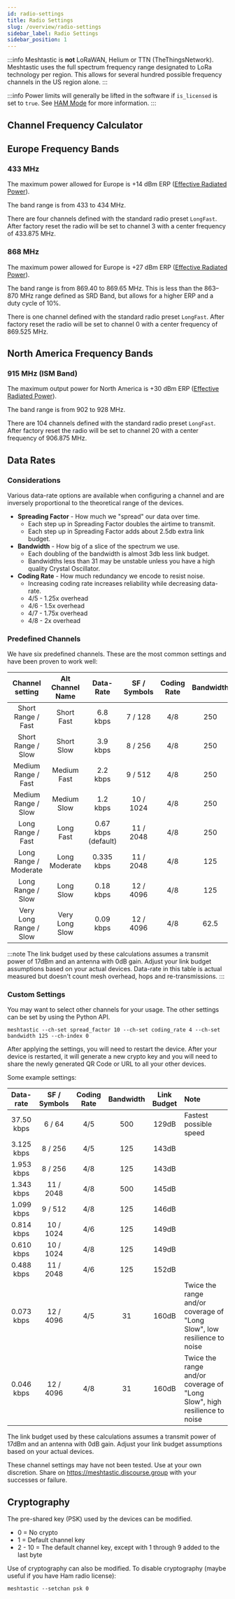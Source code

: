 ```yaml
---
id: radio-settings
title: Radio Settings
slug: /overview/radio-settings
sidebar_label: Radio Settings
sidebar_position: 1
---
```



:::info
Meshtastic is **not** LoRaWAN, Helium or TTN (TheThingsNetwork). Meshtastic uses the full spectrum frequency range designated to LoRa technology per region. This allows for several hundred possible frequency channels in the US region alone.
:::

:::info
Power limits will generally be lifted in the software if `is_licensed` is set to `true`. See [HAM Mode](/docs/faq#amateur-radio-ham) for more information.
:::

## Channel Frequency Calculator

<FrequencyCalculator />

## Europe Frequency Bands

### 433 MHz

The maximum power allowed for Europe is +14 dBm ERP ([Effective Radiated Power](https://en.wikipedia.org/wiki/Effective_radiated_power)).

The band range is from 433 to 434 MHz.

There are four channels defined with the standard radio preset `LongFast`. After factory reset the radio will be set to channel 3 with a center frequency of 433.875 MHz.

### 868 MHz

The maximum power allowed for Europe is +27 dBm ERP ([Effective Radiated Power](https://en.wikipedia.org/wiki/Effective_radiated_power)).

The band range is from 869.40 to 869.65 MHz. This is less than the 863–870 MHz range defined as SRD Band, but allows for a higher ERP and a duty cycle of 10%.

There is one channel defined with the standard radio preset `LongFast`. After factory reset the radio will be set to channel 0 with a center frequency of 869.525 MHz.

## North America Frequency Bands

### 915 MHz (ISM Band)

The maximum output power for North America is +30 dBm ERP ([Effective Radiated Power](https://en.wikipedia.org/wiki/Effective_radiated_power)).

The band range is from 902 to 928 MHz.

There are 104 channels defined with the standard radio preset `LongFast`. After factory reset the radio will be set to channel 20 with a center frequency of 906.875 MHz.

## Data Rates

### Considerations

Various data-rate options are available when configuring a channel and are inversely proportional to the theoretical range of the devices.

- **Spreading Factor** - How much we "spread" our data over time.
  - Each step up in Spreading Factor doubles the airtime to transmit.
  - Each step up in Spreading Factor adds about 2.5db extra link budget.
- **Bandwidth** - How big of a slice of the spectrum we use.
  - Each doubling of the bandwidth is almost 3db less link budget.
  - Bandwidths less than 31 may be unstable unless you have a high quality Crystal Oscillator.
- **Coding Rate** - How much redundancy we encode to resist noise.
  - Increasing coding rate increases reliability while decreasing data-rate.
  - 4/5 - 1.25x overhead
  - 4/6 - 1.5x overhead
  - 4/7 - 1.75x overhead
  - 4/8 - 2x overhead

### Predefined Channels

We have six predefined channels. These are the most common settings and have been proven to work well:

|    Channel setting     | Alt Channel Name |      Data-Rate      | SF / Symbols | Coding Rate | Bandwidth | Link Budget |
| :--------------------: | :--------------: | :-----------------: | :----------: | :---------: | :-------: | :---------: |
|   Short Range / Fast   |    Short Fast    |      6.8 kbps       |   7 / 128    |     4/8     |    250    |    137dB    |
|   Short Range / Slow   |    Short Slow    |      3.9 kbps       |   8 / 256    |     4/8     |    250    |    140dB    |
|  Medium Range / Fast   |   Medium Fast    |      2.2 kbps       |   9 / 512    |     4/8     |    250    |    143dB    |
|  Medium Range / Slow   |   Medium Slow    |      1.2 kbps       |  10 / 1024   |     4/8     |    250    |    146dB    |
|   Long Range / Fast    |    Long Fast     | 0.67 kbps (default) |  11 / 2048   |     4/8     |    250    |   148.5dB   |
| Long Range / Moderate  |  Long Moderate   |     0.335 kbps      |  11 / 2048   |     4/8     |    125    |    151dB    |
|   Long Range / Slow    |    Long Slow     |      0.18 kbps      |  12 / 4096   |     4/8     |    125    |    154dB    |
| Very Long Range / Slow |  Very Long Slow  |      0.09 kbps      |  12 / 4096   |     4/8     |   62.5    |    157dB    |

:::note
The link budget used by these calculations assumes a transmit power of 17dBm and an antenna with 0dB gain. Adjust your link budget assumptions based on your actual devices. Data-rate in this table is actual measured but doesn't count mesh overhead, hops and re-transmissions.
:::

### Custom Settings

You may want to select other channels for your usage. The other settings can be set by using the Python API.

```shell
meshtastic --ch-set spread_factor 10 --ch-set coding_rate 4 --ch-set bandwidth 125 --ch-index 0
```

After applying the settings, you will need to restart the device. After your device is restarted, it will generate a new crypto key and you will need to share the newly generated QR Code or URL to all your other devices.

Some example settings:

| Data-rate  | SF / Symbols | Coding Rate | Bandwidth | Link Budget | Note                                                                     |
| :--------: | :----------: | :---------: | :-------: | :---------: | :----------------------------------------------------------------------- |
| 37.50 kbps |    6 / 64    |     4/5     |    500    |    129dB    | Fastest possible speed                                                   |
| 3.125 kbps |   8 / 256    |     4/5     |    125    |    143dB    |                                                                          |
| 1.953 kbps |   8 / 256    |     4/8     |    125    |    143dB    |                                                                          |
| 1.343 kbps |  11 / 2048   |     4/8     |    500    |    145dB    |                                                                          |
| 1.099 kbps |   9 / 512    |     4/8     |    125    |    146dB    |                                                                          |
| 0.814 kbps |  10 / 1024   |     4/6     |    125    |    149dB    |                                                                          |
| 0.610 kbps |  10 / 1024   |     4/8     |    125    |    149dB    |                                                                          |
| 0.488 kbps |  11 / 2048   |     4/6     |    125    |    152dB    |                                                                          |
| 0.073 kbps |  12 / 4096   |     4/5     |    31     |    160dB    | Twice the range and/or coverage of "Long Slow", low resilience to noise  |
| 0.046 kbps |  12 / 4096   |     4/8     |    31     |    160dB    | Twice the range and/or coverage of "Long Slow", high resilience to noise |

The link budget used by these calculations assumes a transmit power of 17dBm and an antenna with 0dB gain. Adjust your link budget assumptions based on your actual devices.

These channel settings may have not been tested. Use at your own discretion. Share on <https://meshtastic.discourse.group> with your successes or failure.

## Cryptography

The pre-shared key (PSK) used by the devices can be modified.

- 0 = No crypto
- 1 = Default channel key
- 2 - 10 = The default channel key, except with 1 through 9 added to the last byte

Use of cryptography can also be modified. To disable cryptography (maybe useful if you have Ham radio license):

```shell
meshtastic --setchan psk 0
```

